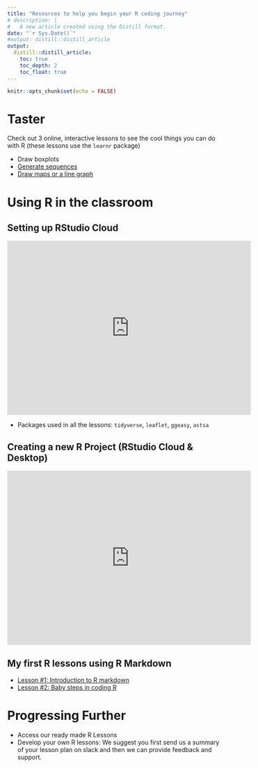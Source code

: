 ```yaml
---
title: "Resources to help you begin your R coding journey"
# description: |
#   A new article created using the Distill format.
date: "`r Sys.Date()`"
#output: distill::distill_article
output:
  distill::distill_article:
    toc: true
    toc_depth: 2
    toc_float: true
---
```



```r
knitr::opts_chunk$set(echo = FALSE)
```


# Taster 
Check out 3 online, interactive lessons to see the cool things you can do with R (these lessons use the `learnr` package)

- Draw boxplots
- [Generate sequences](https://batoolmm.shinyapps.io/tutorials/#section-generating-sequences-part-1)
- [Draw maps or a line graph](https://batoolmm.shinyapps.io/tutorials/#section-representing-data-with-boxplots)

# Using R in the classroom

## Setting up RStudio Cloud

<iframe width="560" height="400" src="https://www.youtube.com/embed/L2KT0ls_oIk" frameborder="0" allow="accelerometer; autoplay; clipboard-write; encrypted-media; gyroscope; picture-in-picture" allowfullscreen></iframe>

- Packages used in all the lessons: `tidyverse`, `leaflet`, `ggeasy`, `astsa`

## Creating a new R Project (RStudio Cloud & Desktop)

<iframe width="560" height="400" src="https://www.youtube.com/embed/8P9E9Ut0xhQ" frameborder="0" allow="accelerometer; autoplay; clipboard-write; encrypted-media; gyroscope; picture-in-picture" allowfullscreen></iframe>

## My first R lessons using R Markdown 
- [Lesson #1: Introduction to R markdown](https://r-girls.github.io/website/R/2022-02-26-markdown1post/)
- [Lesson #2: Baby steps in coding R](https://r-girls.github.io/website/R/2022-02-26-markdown2post/)

# Progressing Further
- Access our ready made R Lessons
- Develop your own R lessons: We suggest you first send us a summary of your lesson plan on slack and then we can provide feedback and support.
